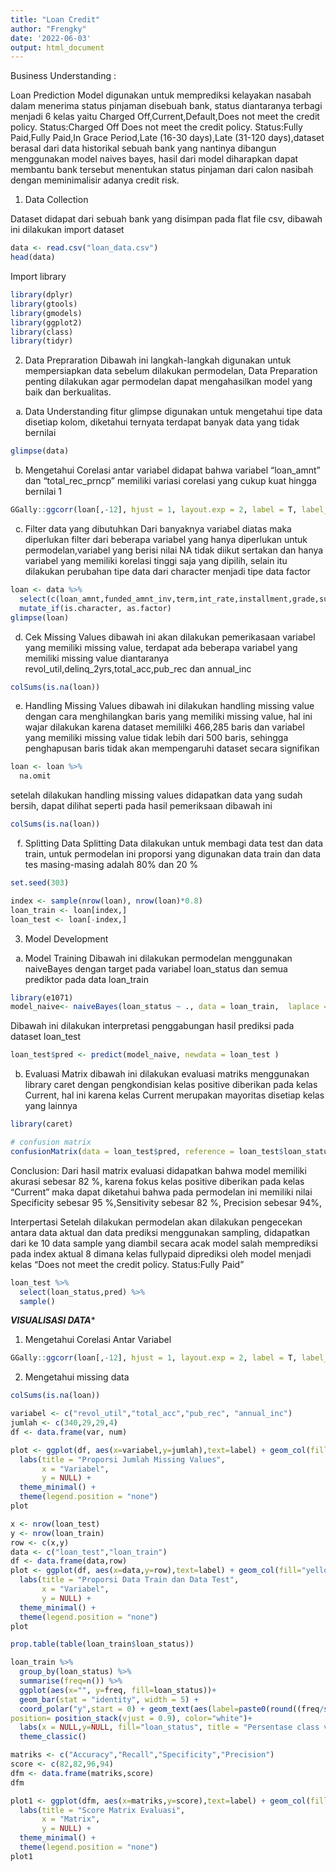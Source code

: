 ---
title: "Loan Credit"
author: "Frengky"
date: '2022-06-03'
output: html_document
---
Business Understanding :

Loan Prediction Model digunakan untuk memprediksi kelayakan nasabah dalam menerima status pinjaman disebuah bank, status diantaranya terbagi menjadi 6 kelas yaitu Charged Off,Current,Default,Does not meet the credit policy. Status:Charged Off  Does not meet the credit policy. Status:Fully Paid,Fully Paid,In Grace Period,Late (16-30 days),Late (31-120 days),dataset berasal dari data historikal sebuah bank yang nantinya dibangun menggunakan model naives bayes, hasil dari model diharapkan dapat membantu bank tersebut menentukan status pinjaman dari calon nasibah dengan meminimalisir adanya credit risk.

1. Data Collection

Dataset didapat dari sebuah bank yang disimpan pada flat file csv, dibawah ini dilakukan import dataset
```{r setup, include=FALSE}
data <- read.csv("loan_data.csv")
head(data)
```


Import library

```{r cars}
library(dplyr)
library(gtools)
library(gmodels)
library(ggplot2)
library(class)
library(tidyr)
```

2. Data Prepraration
Dibawah ini langkah-langkah digunakan untuk mempersiapkan data sebelum dilakukan permodelan, Data Preparation penting dilakukan agar permodelan dapat mengahasilkan model yang baik dan berkualitas.

a. Data Understanding
fitur glimpse digunakan untuk mengetahui tipe data disetiap kolom, diketahui ternyata terdapat banyak data yang tidak bernilai
```{r pressure, echo=FALSE}
glimpse(data)
```


b. Mengetahui Corelasi antar variabel
didapat bahwa variabel "loan_amnt" dan "total_rec_prncp" memiliki variasi corelasi yang cukup kuat hingga bernilai 1
```{r}
GGally::ggcorr(loan[,-12], hjust = 1, layout.exp = 2, label = T, label_size = 2.9)
```

c. Filter data yang dibutuhkan
Dari banyaknya variabel diatas maka diperlukan filter dari beberapa variabel yang hanya diperlukan untuk permodelan,variabel yang berisi nilai NA tidak diikut sertakan dan hanya variabel yang memiliki korelasi tinggi saja yang dipilih, selain itu dilakukan perubahan tipe data dari character menjadi tipe data factor
```{r}
loan <- data %>%
  select(c(loan_amnt,funded_amnt_inv,term,int_rate,installment,grade,sub_grade,emp_title,emp_length,home_ownership,annual_inc,verification_status,loan_status,pymnt_plan,purpose,title,dti,pub_rec,revol_bal,revol_util,total_acc,initial_list_status,out_prncp,total_pymnt,total_rec_prncp,collection_recovery_fee,last_pymnt_amnt,application_type,application_type)) %>%
  mutate_if(is.character, as.factor)
glimpse(loan)
```


d. Cek Missing Values
dibawah ini akan dilakukan pemerikasaan variabel yang memiliki missing value, terdapat ada beberapa variabel yang memiliki missing value diantaranya  revol_util,delinq_2yrs,total_acc,pub_rec dan annual_inc

```{r}
colSums(is.na(loan))
```

e. Handling Missing Values
dibawah ini dilakukan handling missing value dengan cara menghilangkan baris yang memiliki missing value, hal ini wajar dilakukan karena dataset memililki 466,285 baris dan variabel yang memiliki missing value tidak lebih dari 500 baris, sehingga penghapusan baris tidak akan mempengaruhi dataset secara signifikan 

```{r}
loan <- loan %>%
  na.omit

```

setelah dilakukan handling missing values didapatkan data yang sudah bersih, dapat dilihat seperti pada hasil pemeriksaan dibawah ini

```{r}
colSums(is.na(loan))
```

f. Splitting Data
Splitting Data dilakukan untuk membagi data test dan data train, untuk permodelan ini proporsi yang digunakan data train dan data tes masing-masing adalah 80% dan 20 %


```{r}
set.seed(303)

index <- sample(nrow(loan), nrow(loan)*0.8)
loan_train <- loan[index,]
loan_test <- loan[-index,]


```

3. Model Development

a. Model Training
Dibawah ini dilakukan permodelan menggunakan naiveBayes dengan target pada variabel loan_status dan semua prediktor pada data loan_train
```{r}
library(e1071)
model_naive<- naiveBayes(loan_status ~ ., data = loan_train,  laplace = 1)
```

Dibawah ini dilakukan interpretasi penggabungan hasil prediksi pada dataset loan_test
```{r}
loan_test$pred <- predict(model_naive, newdata = loan_test )

```
b. Evaluasi Matrix
dibawah ini dilakukan evaluasi matriks menggunakan library caret dengan pengkondisian kelas positive diberikan pada kelas Current, hal ini karena kelas Current merupakan mayoritas disetiap kelas yang lainnya

```{r}
library(caret)

# confusion matrix
confusionMatrix(data = loan_test$pred, reference = loan_test$loan_status, positive = "Current")
```
Conclusion:
Dari hasil matrix evaluasi didapatkan bahwa model memiliki akurasi sebesar 82 %, karena fokus kelas positive diberikan pada kelas "Current" maka dapat diketahui bahwa pada permodelan ini memiliki nilai Specificity sebesar 95 %,Sensitivity sebesar 82 %, Precision sebesar 94%,

Interpertasi
Setelah dilakukan permodelan akan dilakukan pengecekan antara data aktual dan data prediksi menggunakan sampling, didapatkan dari ke 10 data sample yang diambil secara acak model salah memprediksi pada index aktual 8 dimana kelas fullypaid diprediksi oleh model menjadi kelas "Does not meet the credit policy. Status:Fully Paid"
```{r}
loan_test %>%
  select(loan_status,pred) %>%
  sample()
```

***VISUALISASI DATA****

1. Mengetahui Corelasi Antar Variabel
```{r}
GGally::ggcorr(loan[,-12], hjust = 1, layout.exp = 2, label = T, label_size = 2.9)
```
2. Mengetahui missing data
```{r}
colSums(is.na(loan))
```
```{r}
variabel <- c("revol_util","total_acc","pub_rec", "annual_inc")
jumlah <- c(340,29,29,4)
df <- data.frame(var, num)

plot <- ggplot(df, aes(x=variabel,y=jumlah),text=label) + geom_col(fill="blue") +
  labs(title = "Proporsi Jumlah Missing Values",
       x = "Variabel",
       y = NULL) +
  theme_minimal() +
  theme(legend.position = "none")
plot
```

```{r}
x <- nrow(loan_test)
y <- nrow(loan_train)
row <- c(x,y)
data <- c("loan_test","loan_train")
df <- data.frame(data,row)
plot <- ggplot(df, aes(x=data,y=row),text=label) + geom_col(fill="yellow") +
  labs(title = "Proporsi Data Train dan Data Test",
       x = "Variabel",
       y = NULL) +
  theme_minimal() +
  theme(legend.position = "none")
plot
```

```{r}
prop.table(table(loan_train$loan_status))
```
```{r}
loan_train %>%
  group_by(loan_status) %>%
  summarise(freq=n()) %>%
  ggplot(aes(x="", y=freq, fill=loan_status))+
  geom_bar(stat = "identity", width = 5) +
  coord_polar("y",start = 0) + geom_text(aes(label=paste0(round((freq/sum(freq))*100),"%")),
position= position_stack(vjust = 0.9), color="white")+
  labs(x = NULL,y=NULL, fill="loan_status", title = "Persentase class variabel target") +
  theme_classic()

```

```{r}
matriks <- c("Accuracy","Recall","Specificity","Precision")
score <- c(82,82,96,94)
dfm <- data.frame(matriks,score)
dfm
```
```{r}
plot1 <- ggplot(dfm, aes(x=matriks,y=score),text=label) + geom_col(fill="green") +
  labs(title = "Score Matrix Evaluasi",
       x = "Matrix",
       y = NULL) +
  theme_minimal() +
  theme(legend.position = "none")
plot1
```

